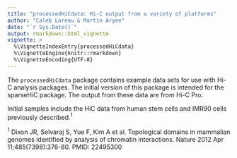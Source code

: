 ```yaml
---
title: "processedHiCdata: Hi-C output from a variety of platforms"
author: "Caleb Lareau & Martin Aryee"
date: "`r Sys.Date()`"
output: rmarkdown::html_vignette
vignette: >
  %\VignetteIndexEntry{processedHiCdata}
  %\VignetteEngine{knitr::rmarkdown}
  %\VignetteEncoding{UTF-8}
---
```


The `processedHiCdata` package contains example data sets for use with Hi-C
analysis packages. The initial version of this package is intended for 
the sparseHiC package. The output from these data are from Hi-C Pro.

Initial samples include the HiC data from human stem cells and IMR90 cells
previously described.$^1$


$^1$ Dixon JR, Selvaraj S, Yue F, Kim A et al. Topological domains in
mammalian genomes identified by analysis of chromatin interactions.
Nature 2012 Apr 11;485(7398):376-80. PMID: 22495300

